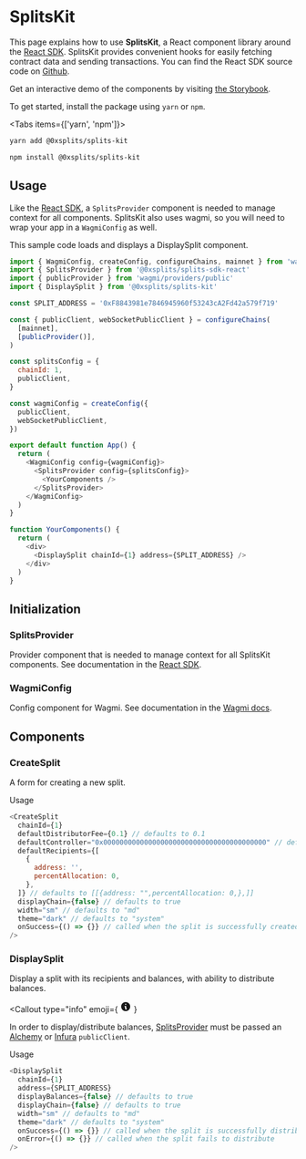 
# SplitsKit

This page explains how to use **SplitsKit**, a React component library around
the [React SDK](/react). SplitsKit provides convenient hooks for easily
fetching contract data and sending transactions. You can find the React SDK
source code on
[Github](https://github.com/0xSplits/splits-sdk/tree/main/packages/splits-kit).

Get an interactive demo of the components by visiting
[the Storybook](https://splits-kit.vercel.app/?path=/story/introduction--introduction).

To get started, install the package using `yarn` or `npm`.

<Tabs items={['yarn', 'npm']}>

  <Tab>

```bash
yarn add @0xsplits/splits-kit
```

  </Tab>
  <Tab>

```bash
npm install @0xsplits/splits-kit
```

  </Tab>
</Tabs>

## Usage

Like the [React SDK](/react), a `SplitsProvider` component is needed to manage
context for all components. SplitsKit also uses wagmi, so you will need to wrap
your app in a `WagmiConfig` as well.

This sample code loads and displays a DisplaySplit component.

```js
import { WagmiConfig, createConfig, configureChains, mainnet } from 'wagmi'
import { SplitsProvider } from '@0xsplits/splits-sdk-react'
import { publicProvider } from 'wagmi/providers/public'
import { DisplaySplit } from '@0xsplits/splits-kit'

const SPLIT_ADDRESS = '0xF8843981e7846945960f53243cA2Fd42a579f719'

const { publicClient, webSocketPublicClient } = configureChains(
  [mainnet],
  [publicProvider()],
)

const splitsConfig = {
  chainId: 1,
  publicClient,
}

const wagmiConfig = createConfig({
  publicClient,
  webSocketPublicClient,
})

export default function App() {
  return (
    <WagmiConfig config={wagmiConfig}>
      <SplitsProvider config={splitsConfig}>
        <YourComponents />
      </SplitsProvider>
    </WagmiConfig>
  )
}

function YourComponents() {
  return (
    <div>
      <DisplaySplit chainId={1} address={SPLIT_ADDRESS} />
    </div>
  )
}
```

## Initialization

### SplitsProvider

Provider component that is needed to manage context for all SplitsKit
components. See documentation in the [React SDK](/react#splitsprovider).

### WagmiConfig

Config component for Wagmi. See documentation in the
[Wagmi docs](https://wagmi.sh/react/WagmiConfig).

## Components

### CreateSplit

A form for creating a new split.

Usage

```js
<CreateSplit
  chainId={1}
  defaultDistributorFee={0.1} // defaults to 0.1
  defaultController="0x0000000000000000000000000000000000000000" // defaults to 0x0000000000000000000000000000000000000000
  defaultRecipients={[
    {
      address: '',
      percentAllocation: 0,
    },
  ]} // defaults to [[{address: "",percentAllocation: 0,},]]
  displayChain={false} // defaults to true
  width="sm" // defaults to "md"
  theme="dark" // defaults to "system"
  onSuccess={() => {}} // called when the split is successfully created
/>
```

### DisplaySplit

Display a split with its recipients and balances, with ability to distribute
balances.

<Callout
  type="info"
  emoji={
    <svg
      xmlns="http://www.w3.org/2000/svg"
      viewBox="0 0 20 20"
      fill="currentColor"
      width="20"
      height="20"
      class="nx-mt-1"
    >
      <path
        fill-rule="evenodd"
        clip-rule="evenodd"
        d="M18 10a8 8 0 11-16 0 8 8 0 0116 0zm-7-4a1 1 0 11-2 0 1 1 0 012 0zM9 9a1 1 0 000 2v3a1 1 0 001 1h1a1 1 0 100-2v-3a1 1 0 00-1-1H9z"
      ></path>
    </svg>
  }
>
  In order to display/distribute balances,
  [SplitsProvider](/splits-kit#splitsprovider) must be passed an
  [Alchemy](https://wagmi.sh/react/providers/alchemy) or
  [Infura](https://wagmi.sh/react/providers/infura) `publicClient`.
</Callout>

Usage

```js
<DisplaySplit
  chainId={1}
  address={SPLIT_ADDRESS}
  displayBalances={false} // defaults to true
  displayChain={false} // defaults to true
  width="sm" // defaults to "md"
  theme="dark" // defaults to "system"
  onSuccess={() => {}} // called when the split is successfully distributed
  onError={() => {}} // called when the split fails to distribute
/>
```
